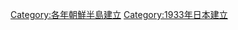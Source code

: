 {{estcatCountry|193|3|朝鮮半島}}
[[Category:各年朝鮮半島建立|Category:各年朝鮮半島建立]]
[[Category:1933年日本建立|Category:1933年日本建立]]